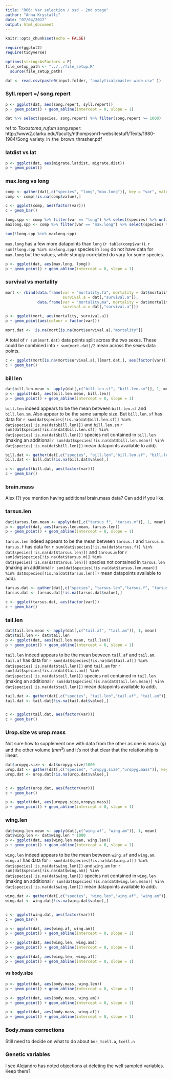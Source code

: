 ```yaml
---
title: "R06: Var selection / ssd - 2nd stage"
author: "Anna Krystalli"
date: "07/04/2017"
output: html_document
---
```


```r
knitr::opts_chunk$set(echo = FALSE)
```

```r
require(ggplot2)
require(tidyverse)

options(stringsAsFactors = F)
file_setup_path <- "../../file_setup.R"
  source(file_setup_path)

dat <- read.csv(paste0(input.folder, "analytical/master wide.csv" ))
```


### Syll.repert =/ song.repert
```r
p <- ggplot(dat, aes(song.repert, syll.repert))
p + geom_point() + geom_abline(intercept = 0, slope = 1)

dat %>% select(species, song.repert) %>% filter(song.repert >= 1000)

```

ref to *Toxostoma_rufum* song.reper: http://www2.clarku.edu/faculty/nthompson/1-websitestuff/Texts/1980-1984/Song_variety_in_the_brown_thrasher.pdf

### latdist vs lat

```r
p <- ggplot(dat, aes(migrate.latdist, migrate.dist))
p + geom_point()
```


### max.long vs long

```r
comp <- gather(dat[,c("species", "long","max.long")], key = "var", value = "value", c(long, max.long))
comp <- comp[!is.na(comp$value),]

c <- ggplot(comp, aes(factor(var)))
c + geom_bar()

long.spp <- comp %>% filter(var == "long") %>% select(species) %>% unlist()
maxlong.spp <- comp %>% filter(var == "max.long") %>% select(species) %>% unlist()

sum(!long.spp %in% maxlong.spp)

```

`max.long` has a few more datapoints than `long` (`r table(comp$var)`). `r sum(!long.spp %in% maxlong.spp)` species in `long` do not have data for `max.long` but the values, while stongly correlated do vary for some species.
```r
p <- ggplot(dat, aes(max.long, long))
p + geom_point() + geom_abline(intercept = 0, slope = 1)
```

### survival vs mortality

```r
mort <- rbind(data.frame(var = "mortality.fa", mortality = dat$mortality.fa, 
                         survival.a = dat[,"survival.a"]),
              data.frame(var = "mortality.ma", mortality = dat$mortality.ma, 
                         survival.a = dat[,"survival.a"]))

p <- ggplot(mort, aes(mortality, survival.a))
p + geom_point(aes(colour = factor(var)))
```

```r
mort.dat <- !is.na(mort[is.na(mort$survival.a),"mortality"])
```

A total of `r sum(mort.dat)` data points split across the two sexes. These could be combined into `r sum(mort.dat)/2` mean across the sexes data points.

```r
c <- ggplot(mort[is.na(mort$survival.a),][mort.dat,], aes(factor(var)))
c + geom_bar()
```


### bill len

```r
dat$bill.len.mean <- apply(dat[,c("bill.len.sf", "bill.len.sm")], 1, mean)
p <- ggplot(dat, aes(bill.len.mean, bill.len))
p + geom_point() + geom_abline(intercept = 0, slope = 1)
```

`bill.len` indeed appears to be the mean between `bill.len.sf` and `bill.len.sm`. Also appear to be the same sample size. But `bill.len.sf` has data for `r sum(dat$species[!is.na(dat$bill.len.sf)] %in% dat$species[!is.na(dat$bill.len)])` and `bill.len.sm` `r sum(dat$species[!is.na(dat$bill.len.sf)] %in% dat$species[!is.na(dat$bill.len)])` species not contained in `bill.len` (making an additional  `r sum(dat$species[!is.na(dat$bill.len.mean)] %in% dat$species[!is.na(dat$bill.len)])` mean datapoints available to add).

```r
bill.dat <- gather(dat[,c("species", "bill.len","bill.len.sf", "bill.len.sm")], key = "var", value = "value", c(bill.len, bill.len.sf, bill.len.sm))
bill.dat <- bill.dat[!is.na(bill.dat$value),]

c <- ggplot(bill.dat, aes(factor(var)))
c + geom_bar()
```

### brain.mass

Alex (?) you mention having additional brain.mass data? Can add if you like.


### tarsus.len

```r
dat$tarsus.len.mean <- apply(dat[,c("tarsus.f", "tarsus.m")], 1, mean)
p <- ggplot(dat, aes(tarsus.len.mean, tarsus.len))
p + geom_point() + geom_abline(intercept = 0, slope = 1)
```

`tarsus.len` indeed appears to be the mean between `tarsus.f` and `tarsus.m`. `tarsus.f` has data for `r sum(dat$species[!is.na(dat$tarsus.f)] %in% dat$species[!is.na(dat$tarsus.len)])` and `tarsus.m` for `r sum(dat$species[!is.na(dat$tarsus.m)] %in% dat$species[!is.na(dat$tarsus.len)])` species not contained in `tarsus.len` (making an additional  `r sum(dat$species[!is.na(dat$tarsus.len.mean)] %in% dat$species[!is.na(dat$tarsus.len)])` mean datapoints available to add).

```r
tarsus.dat <- gather(dat[,c("species", "tarsus.len","tarsus.f", "tarsus.m")], key = "var", value = "value", c(tarsus.len, tarsus.f, tarsus.m))
tarsus.dat <- tarsus.dat[!is.na(tarsus.dat$value),]

c <- ggplot(tarsus.dat, aes(factor(var)))
c + geom_bar()
```

### tail.len

```r
dat$tail.len.mean <- apply(dat[,c("tail.af", "tail.am")], 1, mean)
dat$tail.len <- dat$tail.len
p <- ggplot(dat, aes(tail.len.mean, tail.len))
p + geom_point() + geom_abline(intercept = 0, slope = 1) 
```

`tail.len` indeed appears to be the mean between `tail.af` and `tail.am`. `tail.af` has data for `r sum(dat$species[!is.na(dat$tail.af)] %in% dat$species[!is.na(dat$tail.len)])` and `tail.am` for `r sum(dat$species[!is.na(dat$tail.am)] %in% dat$species[!is.na(dat$tail.len)])` species not contained in `tail.len` (making an additional  `r sum(dat$species[!is.na(dat$tail.len.mean)] %in% dat$species[!is.na(dat$tail.len)])` mean datapoints available to add).

```r
tail.dat <- gather(dat[,c("species", "tail.len","tail.af", "tail.am")], key = "var", value = "value", c(tail.len, tail.af, tail.am))
tail.dat <- tail.dat[!is.na(tail.dat$value),]


c <- ggplot(tail.dat, aes(factor(var)))
c + geom_bar()
```


### Urop.size vs urop.mass

Not sure how to supplement one with data from the other as one is mass ($g$) and the other volume ($mm^3$) and it's not that clear that the relationship is linear. 

```r
dat$uropyg.size <- dat$uropyg.size/1000
urop.dat <- gather(dat[,c("species", "uropyg.size","uropyg.mass")], key = "var", value = "value", c(uropyg.size,uropyg.mass))
urop.dat <- urop.dat[!is.na(urop.dat$value),]


c <- ggplot(urop.dat, aes(factor(var)))
c + geom_bar()

p <- ggplot(dat, aes(uropyg.size,uropyg.mass))
p + geom_point() + geom_abline(intercept = 0, slope = 1) 


```

### wing.len

```r
dat$wing.len.mean <- apply(dat[,c("wing.af", "wing.am")], 1, mean)
dat$wing.len <- dat$wing.len * 1000
p <- ggplot(dat, aes(wing.len.mean, wing.len))
p + geom_point() + geom_abline(intercept = 0, slope = 1) 
```

`wing.len` indeed appears to be the mean between `wing.af` and `wing.am`. `wing.af` has data for `r sum(dat$species[!is.na(dat$wing.af)] %in% dat$species[!is.na(dat$wing.len)])` and `wing.am` for `r sum(dat$species[!is.na(dat$wing.am)] %in% dat$species[!is.na(dat$wing.len)])` species not contained in `wing.len` (making an additional  `r sum(dat$species[!is.na(dat$wing.len.mean)] %in% dat$species[!is.na(dat$wing.len)])` mean datapoints available to add).

```r
wing.dat <- gather(dat[,c("species", "wing.len","wing.af", "wing.am")], key = "var", value = "value", c(wing.len, wing.af, wing.am))
wing.dat <- wing.dat[!is.na(wing.dat$value),]


c <- ggplot(wing.dat, aes(factor(var)))
c + geom_bar()

p <- ggplot(dat, aes(wing.af, wing.am))
p + geom_point() + geom_abline(intercept = 0, slope = 1) 

p <- ggplot(dat, aes(wing.len, wing.am))
p + geom_point() + geom_abline(intercept = 0, slope = 1) 

p <- ggplot(dat, aes(wing.len, wing.af))
p + geom_point() + geom_abline(intercept = 0, slope = 1) 

```

#### vs body.size

```r
p <- ggplot(dat, aes(body.mass, wing.len))
p + geom_point() + geom_abline(intercept = 0, slope = 1) 

p <- ggplot(dat, aes(body.mass, wing.am))
p + geom_point() + geom_abline(intercept = 0, slope = 1) 

p <- ggplot(dat, aes(body.mass, wing.af))
p + geom_point() + geom_abline(intercept = 0, slope = 1) 
```


### Body.mass corrections

Still need to decide on what to do about `bmr`, `tcell.a`, `tcell.n`


### Genetic variables

I see Alejandro has noted objections at deleting the well sampled variables. Keep them?
